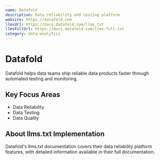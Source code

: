 ```yaml
---
name: Datafold
description: Data reliability and testing platform
website: https://datafold.com
llmsUrl: https://docs.datafold.com/llms.txt
llmsFullUrl: https://docs.datafold.com/llms-full.txt
category: data-analytics
---
```


# Datafold

Datafold helps data teams ship reliable data products faster through automated testing and monitoring.

## Key Focus Areas

- Data Reliability
- Data Testing
- Data Quality

## About llms.txt Implementation

Datafold's llms.txt documentation covers their data reliability platform features, with detailed information available in their full documentation.
